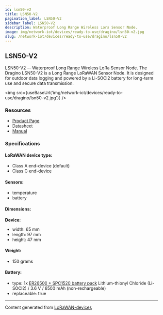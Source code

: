```yaml
---
id: lsn50-v2
title: LSN50-V2
pagination_label: LSN50-V2
sidebar_label: LSN50-V2
description: Waterproof Long Range Wireless Lora Sensor Node.
image: img/network-iot/devices/ready-to-use/dragino/lsn50-v2.jpg
slug: /network-iot/devices/ready-to-use/dragino/lsn50-v2
---
```



<LegacyContentBanner />

## LSN50-V2

LSN50-V2 -- Waterproof Long Range Wireless LoRa Sensor Node. The Dragino LSN50-V2 is a Long Range
LoRaWAN Sensor Node. It is designed for outdoor data logging and powered by a Li-SOCl2 battery for
long-term use and secure data transmission.

<img src={useBaseUrl('img/network-iot/devices/ready-to-use/dragino/lsn50-v2.jpg')} />

### Resources

- [Product Page](http://www.dragino.com/products/lora-lorawan-end-node/item/155-lsn50-v2.html)
- [Datasheet](https://www.dropbox.com/sh/djkxs7mr17y94mi/AACFGEHSQJmTq_dW7drL2YwAa/Datasheet_LSN50v2%20LoRaWAN%20Sensor%20Node.pdf?dl=0)
- [Manual](http://wiki.dragino.com/xwiki/bin/view/Main/User%20Manual%20for%20LoRaWAN%20End%20Nodes/LSN50%20%26%20LSN50-V2%20-%20LoRaWAN%20Sensor%20Node%20User%20Manual/)

### Specifications

#### LoRaWAN device type:

- Class A end-device (default)
- Class C end-device

#### Sensors:

- temperature
- battery

#### Dimensions:

**Device:**

- width: 65 mm
- length: 97 mm
- height: 47 mm

#### Weight:

- 150 grams

#### Battery:

- type: 1x
  [ER26500 + SPC1520 battery pack](http://wiki.dragino.com/xwiki/bin/view/Main/How%20to%20calculate%20the%20battery%20life%20of%20Dragino%20sensors%3F/#H1.ER265002BSPC1520BatteryPack)
  Lithium-thionyl Chloride (Li-SOCl2) / 3.6 V / 8500 mAh (non-rechargeable)
- replaceable: true

---

Content generated from [LoRaWAN-devices](https://github.com/TheThingsNetwork/lorawan-devices)
